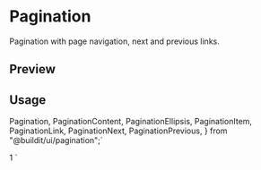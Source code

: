 

<Meta of={PaginationStories} />

# Pagination

Pagination with page navigation, next and previous links.

## Preview

<Canvas of={PaginationStories.Default} />

## Usage

  Pagination,
  PaginationContent,
  PaginationEllipsis,
  PaginationItem,
  PaginationLink,
  PaginationNext,
  PaginationPrevious,
} from "@buildit/ui/pagination";`

  <PaginationContent>
    <PaginationItem>
      <PaginationPrevious href="#" />
    </PaginationItem>
    <PaginationItem>
      <PaginationLink href="#">1</PaginationLink>
    </PaginationItem>
    <PaginationItem>
      <PaginationEllipsis />
    </PaginationItem>
    <PaginationItem>
      <PaginationNext href="#" />
    </PaginationItem>
  </PaginationContent>
</Pagination>
`

<Source code={importCode} language='ts' dark />
<Source code={usageCode} language='tsx' dark />
